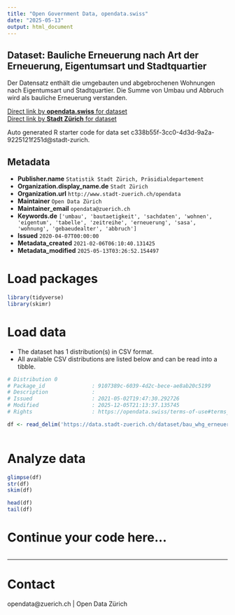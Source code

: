 ```yaml
---
title: "Open Government Data, opendata.swiss"
date: "2025-05-13"
output: html_document
---
```


## Dataset: Bauliche Erneuerung nach Art der Erneuerung, Eigentumsart und Stadtquartier

Der Datensatz enthält die umgebauten und abgebrochenen Wohnungen nach Eigentumsart und Stadtquartier. Die Summe von Umbau und Abbruch wird als bauliche Erneuerung verstanden.

[Direct link by **opendata.swiss** for dataset](https://opendata.swiss/de/dataset/bauliche-erneuerung-nach-art-der-erneuerung-eigentumsgruppe-und-stadtquartier-seit-19931-1)<br>
[Direct link by **Stadt Zürich** for dataset](https://data.stadt-zuerich.ch/dataset/bau_whg_erneuerung_art_quartier_eigentumsart_seit1993_od5311)

Auto generated R starter code for data set c338b55f-3cc0-4d3d-9a2a-9225121f251d@stadt-zurich.

## Metadata

- **Publisher.name** `Statistik Stadt Zürich, Präsidialdepartement`
- **Organization.display_name.de** `Stadt Zürich`
- **Organization.url** `http://www.stadt-zuerich.ch/opendata`
- **Maintainer** `Open Data Zürich`
- **Maintainer_email** `opendata@zuerich.ch`
- **Keywords.de** `['umbau', 'bautaetigkeit', 'sachdaten', 'wohnen', 'eigentum', 'tabelle', 'zeitreihe', 'erneuerung', 'sasa', 'wohnung', 'gebaeudealter', 'abbruch']`
- **Issued** `2020-04-07T00:00:00`
- **Metadata_created** `2021-02-06T06:10:40.131425`
- **Metadata_modified** `2025-05-13T03:26:52.154497`


# Load packages

```r

library(tidyverse)
library(skimr)

```

# Load data

-   The dataset has 1 distribution(s) in CSV format.
-   All available CSV distributions are listed below and can be read into a tibble.

```r

# Distribution 0
# Package_id               : 9107389c-6039-4d2c-bece-ae8ab20c5199
# Description              : 
# Issued                   : 2021-05-02T19:47:30.292726
# Modified                 : 2025-12-05T21:13:37.135745
# Rights                   : https://opendata.swiss/terms-of-use#terms_open

df <- read_delim('https://data.stadt-zuerich.ch/dataset/bau_whg_erneuerung_art_quartier_eigentumsart_seit1993_od5311/download/BAU531OD5311.csv')



```

# Analyze data

```r

glimpse(df)
str(df)
skim(df)

head(df)
tail(df)

```

# Continue your code here...

```r

```

------------------------------------------------------------------------

# Contact

opendata@zuerich.ch | Open Data Zürich
